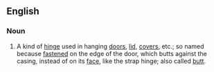 ==English==
===Noun===
{{en-noun|sg=[[butt]] [[hinge]]}}
# {{context|carpentry}} A kind of [[hinge]] used in hanging [[door]]s, [[lid]], [[cover]]s, etc.; so named because [[fasten]]ed on the edge of the door, which butts against the casing, instead of on its [[face]], like the strap hinge; also called [[butt]].